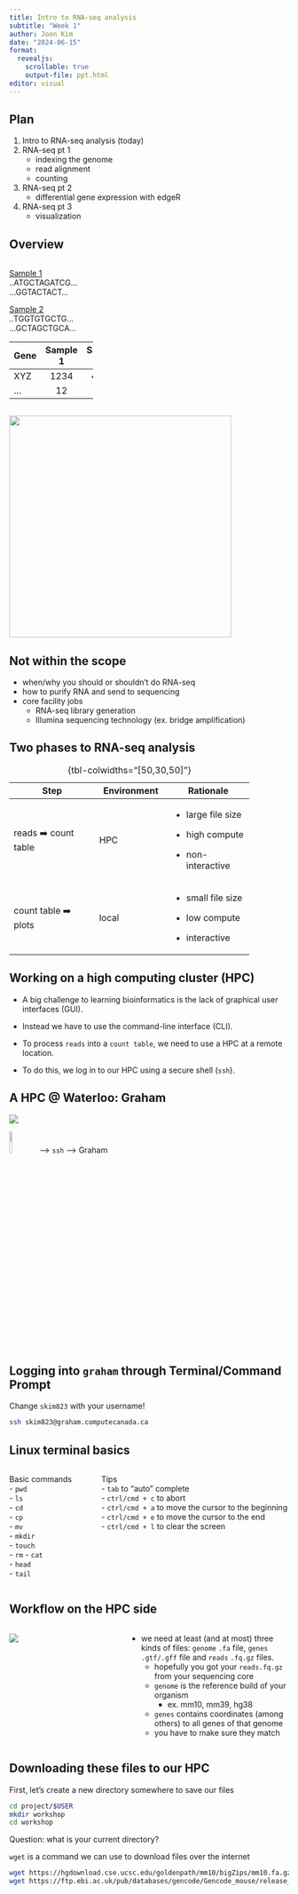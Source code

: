 ---
title: Intro to RNA-seq analysis
subtitle: "Week 1"
author: Joon Kim
date: "2024-06-15"
format: 
  revealjs:
    scrollable: true
    output-file: ppt.html
editor: visual
---

## Plan

1.  Intro to RNA-seq analysis (today)\
2.  RNA-seq pt 1
    -   indexing the genome
    -   read alignment
    -   counting
3.  RNA-seq pt 2
    -   differential gene expression with edgeR
4.  RNA-seq pt 3
    -   visualization

## Overview

::: {.column width="30%"}
[Sample 1]{.underline}\
..ATGCTAGATCG...\
...GGTACTACT...

[Sample 2]{.underline}\
..TGGTGTGCTG...\
...GCTAGCTGCA...

| Gene | Sample 1 | Sample 2 | ... |
|------|:--------:|:--------:|-----|
| XYZ  |   1234   |   4312   | ... |
| ...  |    12    |    44    | ... |
:::

![](vc.vol.fibrosis_IPF_v_central_NSIP.fixAxis.png){.absolute top="150" right="50" width="400"}

## Not within the scope

-   when/why you should or shouldn't do RNA-seq\
-   how to purify RNA and send to sequencing\
-   core facility jobs
    -   RNA-seq library generation
    -   Illumina sequencing technology (ex. bridge amplification)

## Two phases to RNA-seq analysis

+----------------------+----------------+---------------------+
| Step                 | Environment    | Rationale           |
+======================+================+=====================+
| reads ➡️ count table  | HPC            | -   large file size |
|                      |                |                     |
|                      |                | -   high compute    |
|                      |                |                     |
|                      |                | -   non-interactive |
+----------------------+----------------+---------------------+
| count table ➡️ plots  | local          | -   small file size |
|                      |                |                     |
|                      |                | -   low compute     |
|                      |                |                     |
|                      |                | -   interactive     |
+----------------------+----------------+---------------------+

: {tbl-colwidths="\[50,30,50\]"}

## Working on a high computing cluster (HPC)

-   A big challenge to learning bioinformatics is the lack of graphical user interfaces (GUI).\

-   Instead we have to use the command-line interface (CLI).

-   To process `reads` into a `count table`, we need to use a HPC at a remote location.\

-   To do this, we log in to our HPC using a secure shell (`ssh`).

## A HPC \@ Waterloo: Graham

![](justin-wan-with-graham-selfie.webp)

![](amin.jpeg){width=10%} --> `ssh` --> Graham

## Logging into `graham` through Terminal/Command Prompt

:::{.callout-warning}
Change `skim823` with your username!
:::

```{sh}
ssh skim823@graham.computecanada.ca
```

## Linux terminal basics
:::: {.columns}

::: {.column width="30%"}

Basic commands  
- `pwd`  
- `ls`    
- `cd`  
- `cp`  
- `mv`  
- `mkdir`  
- `touch`  
- `rm`
- `cat`  
- `head`  
- `tail`  

:::

::: {.column width="70%"}

Tips  
- `tab` to "auto" complete  
- `ctrl/cmd + c` to abort  
- `ctrl/cmd + a` to move the cursor to the beginning  
- `ctrl/cmd + e` to move the cursor to the end  
- `ctrl/cmd + l` to clear the screen  

:::
::::


## Workflow on the HPC side


:::: {.columns}

::: {.column width="40%"}

![](mermaid-diagram-2024-06-03-114302.svg)

:::

::: {.column width="60%"}

- we need at least (and at most) three kinds of files: `genome` `.fa` file, `genes` `.gtf/.gff` file and `reads` `.fq.gz` files.  
    - hopefully you got your `reads.fq.gz` from your sequencing core  
    - `genome` is the reference build of your organism
        - ex. mm10, mm39, hg38
    - `genes` contains coordinates (among others) to all genes of that genome  
    - you have to make sure they match
    
:::

::::

## Downloading these files to our HPC

First, let's create a new directory somewhere to save our files  

```{sh}
cd project/$USER
mkdir workshop
cd workshop
```


Question: what is your current directory?

`wget` is a command we can use to download files over the internet

```{sh}
wget https://hgdownload.cse.ucsc.edu/goldenpath/mm10/bigZips/mm10.fa.gz
wget https://ftp.ebi.ac.uk/pub/databases/gencode/Gencode_mouse/release_M1/gencode.vM1.annotation.gtf.gz
```